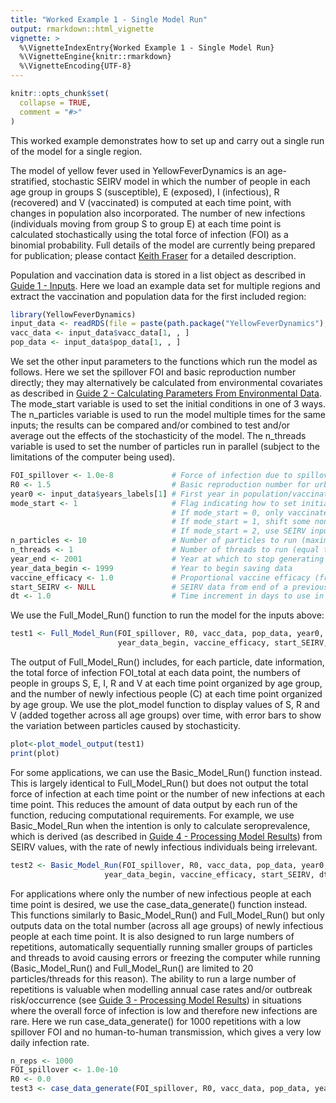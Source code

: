 ```yaml
---
title: "Worked Example 1 - Single Model Run"
output: rmarkdown::html_vignette
vignette: >
  %\VignetteIndexEntry{Worked Example 1 - Single Model Run}
  %\VignetteEngine{knitr::rmarkdown}
  %\VignetteEncoding{UTF-8}
---
```


```r
knitr::opts_chunk$set(
  collapse = TRUE,
  comment = "#>"
)
```

This worked example demonstrates how to set up and carry out a single run of the model for a single region. 

The model of yellow fever used in YellowFeverDynamics is an age-stratified, stochastic SEIRV model in which the number of people in each age group in groups S (susceptible), E (exposed), I (infectious), R (recovered) and V (vaccinated) is computed at each time point, with changes in population also incorporated. The number of new infections (individuals moving from group S to group E) at each time point is calculated stochastically using the total force of infection (FOI) as a binomial probability. Full details of the model are currently being prepared for publication; please contact [Keith Fraser](https://www.imperial.ac.uk/people/keith.fraser) for a detailed description.

Population and vaccination data is stored in a list object as described in [Guide 1 - Inputs](https://mrc-ide.github.io/YellowFeverDynamics/articles/CGuideAInputs.html). Here we load an example data set for multiple regions and extract the vaccination and population data for the first included region:

```r
library(YellowFeverDynamics)
input_data <- readRDS(file = paste(path.package("YellowFeverDynamics"), "/exdata/input_data_example.Rds", sep = ""))
vacc_data <- input_data$vacc_data[1, , ]
pop_data <- input_data$pop_data[1, , ]  
```

We set the other input parameters to the functions which run the model as follows. Here we set the spillover FOI and basic reproduction number directly; they may alternatively be calculated from environmental covariates as described in [Guide 2 - Calculating Parameters From Environmental Data](https://mrc-ide.github.io/YellowFeverDynamics/articles/CGuideBParametersEnvironment.html). The mode_start variable is used to set the initial conditions in one of 3 ways. The n_particles variable is used to run the model multiple times for the same inputs; the results can be compared and/or combined to test and/or average out the effects of the stochasticity of the model. The n_threads variable is used to set the number of particles run in parallel (subject to the limitations of the computer being used).

```r
FOI_spillover <- 1.0e-8             # Force of infection due to spillover from sylvatic reservoir
R0 <- 1.5                           # Basic reproduction number for urban spread of infection
year0 <- input_data$years_labels[1] # First year in population/vaccination data (here taken from the input data set; if the population and vaccination data is set manually, this similarly needs to be set manually)
mode_start <- 1                     # Flag indicating how to set initial population immunity level in addition to vaccination
                                    # If mode_start = 0, only vaccinated individuals are immune (R = 0)
                                    # If mode_start = 1, shift some non-vaccinated individuals into recovered to give herd immunity (R = 1 - 1/R0)
                                    # If mode_start = 2, use SEIRV input in list from previous run(s), set using start_SEIRV variable
n_particles <- 10                   # Number of particles to run (maximum allowed value = 20)
n_threads <- 1                      # Number of threads to run (equal to or less than n_particles)
year_end <- 2001                    # Year at which to stop generating data (year after last year where data is desired)
year_data_begin <- 1999             # Year to begin saving data
vaccine_efficacy <- 1.0             # Proportional vaccine efficacy (from 0 to 1)
start_SEIRV <- NULL                 # SEIRV data from end of a previous run to use as input (if mode_start = 2; not used here and hence set to NULL)
dt <- 1.0                           # Time increment in days to use in model (should be either 1.0 or 5.0 days)
```

We use the Full_Model_Run() function to run the model for the inputs above:

```r
test1 <- Full_Model_Run(FOI_spillover, R0, vacc_data, pop_data, year0, mode_start, n_particles, n_threads, year_end, 
                        year_data_begin, vaccine_efficacy, start_SEIRV, dt)
```

The output of Full_Model_Run() includes, for each particle, date information, the total force of infection FOI_total at each data point, the numbers of people in groups S, E, I, R and V at each time point organized by age group, and the number of newly infectious people (C) at each time point organized by age group. We use the plot_model function to display values of S, R and V (added together across all age groups) over time, with error bars to show the variation between particles caused by stochasticity.

```r
plot<-plot_model_output(test1)
print(plot)
```

For some applications, we can use the Basic_Model_Run() function instead. This is largely identical to Full_Model_Run() but does not output the total force of infection at each time point or the number of new infections at each time point. This reduces the amount of data output by each run of the function, reducing computational requirements. For example, we use Basic_Model_Run when the intention is only to calculate seroprevalence, which is derived (as described in [Guide 4 - Processing Model Results](https://mrc-ide.github.io/YellowFeverDynamics/articles/BGuideDModelResultsProcess.html)) from SEIRV values, with the rate of newly infectious individuals being irrelevant.

```r
test2 <- Basic_Model_Run(FOI_spillover, R0, vacc_data, pop_data, year0, mode_start, n_particles, n_threads, year_end, 
                     year_data_begin, vaccine_efficacy, start_SEIRV, dt)
```

For applications where only the number of new infectious people at each time point is desired, we use the case_data_generate() function instead. This functions similarly to Basic_Model_Run() and Full_Model_Run() but only outputs data on the total number (across all age groups) of newly infectious people at each time point. It is also designed to run large numbers of repetitions, automatically sequentially running smaller groups of particles and threads to avoid causing errors or freezing the computer while running (Basic_Model_Run() and Full_Model_Run() are limited to 20 particles/threads for this reason). The ability to run a large number of repetitions is valuable when modelling annual case rates and/or outbreak risk/occurrence (see [Guide 3 - Processing Model Results](https://mrc-ide.github.io/YellowFeverDynamics/articles/CGuideCModelResultsProcess.html)) in situations where the overall force of infection is low and therefore new infections are rare. Here we run case_data_generate() for 1000 repetitions with a low spillover FOI and no human-to-human transmission, which gives a very low daily infection rate.

```r
n_reps <- 1000
FOI_spillover <- 1.0e-10
R0 <- 0.0
test3 <- case_data_generate(FOI_spillover, R0, vacc_data, pop_data, year0, mode_start, n_reps, year_end, year_data_begin, vaccine_efficacy, start_SEIRV, dt)
```
